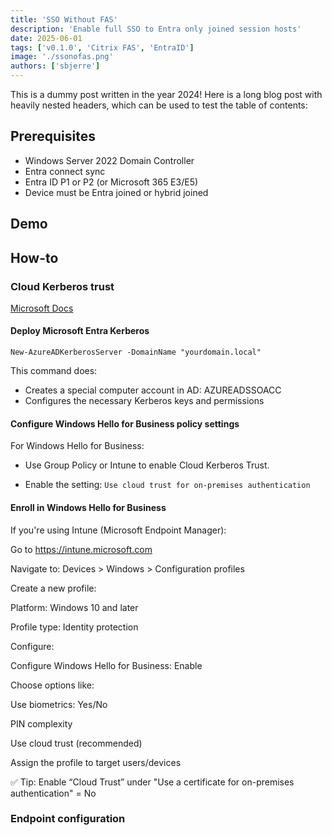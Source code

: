 ```yaml
---
title: 'SSO Without FAS'
description: 'Enable full SSO to Entra only joined session hosts'
date: 2025-06-01
tags: ['v0.1.0', 'Citrix FAS', 'EntraID']
image: './ssonofas.png'
authors: ['sbjerre']
---
```


This is a dummy post written in the year 2024! Here is a long blog post with heavily nested headers, which can be used to test the table of contents:

## Prerequisites
* Windows Server 2022 Domain Controller
* Entra connect sync
* Entra ID P1 or P2 (or Microsoft 365 E3/E5)
* Device must be Entra joined or hybrid joined

## Demo 

## How-to

### Cloud Kerberos trust
[Microsoft Docs](https://learn.microsoft.com/en-us/windows/security/identity-protection/hello-for-business/deploy/hybrid-cloud-kerberos-trust?tabs=intune)

#### Deploy Microsoft Entra Kerberos
``New-AzureADKerberosServer -DomainName "yourdomain.local"``

This command does:
* Creates a special computer account in AD: AZUREADSSOACC
* Configures the necessary Kerberos keys and permissions


#### Configure Windows Hello for Business policy settings
For Windows Hello for Business:
* Use Group Policy or Intune to enable Cloud Kerberos Trust.

* Enable the setting:
``Use cloud trust for on-premises authentication``

#### Enroll in Windows Hello for Business

If you're using Intune (Microsoft Endpoint Manager):

Go to https://intune.microsoft.com

Navigate to:
Devices > Windows > Configuration profiles

Create a new profile:

Platform: Windows 10 and later

Profile type: Identity protection

Configure:

Configure Windows Hello for Business: Enable

Choose options like:

Use biometrics: Yes/No

PIN complexity

Use cloud trust (recommended)

Assign the profile to target users/devices

✅ Tip: Enable “Cloud Trust” under "Use a certificate for on-premises authentication" = No

### Endpoint configuration